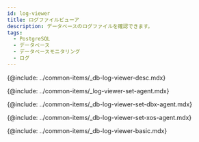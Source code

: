 ```yaml
---
id: log-viewer
title: ログファイルビューア
description: データベースのログファイルを確認できます。
tags:
  - PostgreSQL
  - データベース
  - データベースモニタリング
  - ログ
---
```



<Note product='PostgreSQL' link='../postgresql-v1/log-viewer' />

<!-- 概要 -->

{@include: ../common-items/_db-log-viewer-desc.mdx}

<!-- 사용 설정 안내-->

{@include: ../common-items/_log-viewer-set-agent.mdx}

<!-- DBX 에이전트 -->

{@include: ../common-items/_db-log-viewer-set-dbx-agent.mdx}

<!-- XOS 에이전트 -->

{@include: ../common-items/_db-log-viewer-set-xos-agent.mdx}

<!-- 기본 화면 안내 -->

{@include: ../common-items/_db-log-viewer-basic.mdx}
